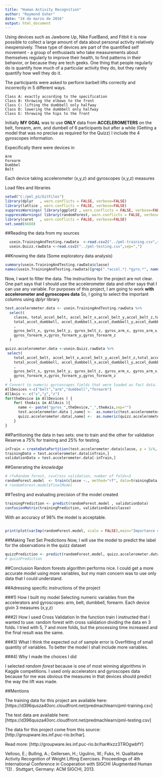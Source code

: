```yaml
---
title: "Human Activity Recognition"
author: "Raymond Usher"
date: "24 de marzo de 2016"
output: html_document
---
```


Using devices such as Jawbone Up, Nike FuelBand, and Fitbit it is now possible to collect a large amount of data about personal activity relatively inexpensively. These type of devices are part of the quantified self movement - a group of enthusiasts who take measurements about themselves regularly to improve their health, to find patterns in their behavior, or because they are tech geeks. One thing that people regularly do is quantify how much of a particular activity they do, but they rarely quantify how well they do it. 

The participants  were asked to perform barbell lifts correctly and incorrectly in 5 different ways. 

    Class A: exactly according to the specification
    Class B: throwing the elbows to the front
    Class C: lifting the dumbbell only halfway
    Class D: lowering the dumbbell only halfway
    Class E: throwing the hips to the front


Initially  **MY GOAL**  was to use **ONLY** data from **ACCELEROMETERS** on the belt, forearm, arm, and dumbell of 6 participants but after a while (Getting a model that was no precise as required for the Quizz) I include the 4 gyroscopes information.

Expecifically there were devices in

    Arm
    Forearm
    Dumbbel
    Belt

Each device taking accelerometer (x,y,z) and gyroscopes (x,y,z) measures



Load files and libraries
```r
setwd("C:/pml_p1/GitFiles")
library(dplyr   , warn.conflicts = FALSE, verbose=FALSE)
library(lattice , warn.conflicts = FALSE, verbose=FALSE)
suppressWarnings( library(ggplot2 , warn.conflicts = FALSE, verbose=FALSE))
suppressWarnings( library(randomForest, warn.conflicts = FALSE, verbose=FALSE))
library(caret   , warn.conflicts = FALSE, verbose=FALSE)
set.seed(6688)
```



##Reading the data from  my sources
```r
  usein.TrainingAndTesting.rawData  <-read.csv2("../pml-training.csv",sep=",")
  usein.Quizz.rawData <-read.csv2("../pml-testing.csv",sep=",")
```


##Knowing the data (Some exploratory data analysis)
```r
summary(usein.TrainingAndTesting.rawData$classe)
names(usein.TrainingAndTesting.rawData)[grep(".*accel.*|.*gyro.*", names(usein.TrainingAndTesting.rawData))]
```
Now, I want to filter the data. The instructions for the project are not clear.  One part says that I should use the accelerometer data and other says that I can use any variable. For purposes of this project, I am going to work **with accelerometer and gyroscopes data**
So, I going to select the important columns using *dplyr* library


```r
test.accelerometer.data <- usein.TrainingAndTesting.rawData %>% 
  select(
    classe, total_accel_belt, accel_belt_x,accel_belt_y,accel_belt_z,total_accel_arm,accel_arm_x,accel_arm_y,accel_arm_z,
    total_accel_dumbbell, accel_dumbbell_x,accel_dumbbell_y,accel_dumbbell_z,total_accel_forearm,accel_forearm_x,accel_forearm_y,accel_forearm_z 
    ,
    gyros_belt_x, gyros_belt_y, gyros_belt_z, gyros_arm_x, gyros_arm_x, gyros_arm_y, gyros_arm_z, gyros_dumbbell_x, gyros_dumbbell_y, gyros_dumbbell_z,
    gyros_forearm_x,gyros_forearm_y,gyros_forearm_z
  ) 

quizz.accelerometer.data <-usein.Quizz.rawData %>% 
 select(
    total_accel_belt, accel_belt_x,accel_belt_y,accel_belt_z,total_accel_arm,accel_arm_x,accel_arm_y,accel_arm_z,
    total_accel_dumbbell, accel_dumbbell_x,accel_dumbbell_y,accel_dumbbell_z,total_accel_forearm,accel_forearm_x,accel_forearm_y,accel_forearm_z 
    ,
    gyros_belt_x, gyros_belt_y, gyros_belt_z, gyros_arm_x, gyros_arm_x, gyros_arm_y, gyros_arm_z, gyros_dumbbell_x, gyros_dumbbell_y, gyros_dumbbell_z,
    gyros_forearm_x,gyros_forearm_y,gyros_forearm_z    
  ) 
# Convert to numeric gyrcoscopes fields that were loaded as fact data.
AllDevices <-c("belt","arm","dumbbell","forearm")
AllAxis <- c("x","y","z")
for(theDevice in AllDevices ) {
    for( theAxis in AllAxis ){
      name <- paste("gyros_",theDevice,"_",theAxis,sep="")
      test.accelerometer.data [,name] <-  as.numeric(test.accelerometer.data [,name])
      quizz.accelerometer.data[,name] <-  as.numeric(quizz.accelerometer.data[,name])      
    }
}

```


##Partitioning the data in two sets: one to train and the other for validation 
Reserve a 75% for training and 25% for testing. 
```r
inTrain = createDataPartition(test.accelerometer.data$classe, p = 3/4, list=FALSE)
trainingData = test.accelerometer.data[inTrain,]
validationData = test.accelerometer.data[-inTrain,]
```


##Generating the *knowledge*
```r
# rf=Random forest, cv=Cross validation, number of folds=3
randomForest.model  <- train(classe ~., method="rf", data=trainingData, trControl=trainControl(method='cv', number=3, allowParallel=TRUE ))
# randomForest.model$finalModel
```


##Testing and evaluating precision of the model created
```r
trainingPrediction <- predict(randomForest.model , validationData)
confusionMatrix(trainingPrediction, validationData$classe)
```
With an accuracy of 98% the model is acceptable.

## 
```r
print(plot(varImp(randomForest.model, scale = FALSE),main="Importance of Variables"))
```



##Making Test Set Predictions
Now, I will use the model  to predict the label for the observations in the quizz dataset
```r
quizzPrediction <- predict(randomForest.model, quizz.accelerometer.data )
# quizzPrediction
```


##Conclusion
Random forests algorithm performs nice. I could get a  more accurate model using more variables, but my main concern was to use only data that I could understand.


##Adressing specific instructions of the project


###1) How I built my model 
Selecting numeric variables from the accelerators and gyroscopes: arm, belt, dumbbell, forearm. Each device givin 3 measures (x,y,z)


###2) How I used Cross Validation 
In the function train I instructed that I wanted to use: random forest  with cross validation dividing the data en 3 folds. I tried with 5, 7 and more folds, but the processing time increased and the final result was the same.


###3) What I think the expected out of sample error is 
Overfitting of small quantity of variables. To better the model I shall include more variables.


###4) Why I made the choices I did 

I selected *random forest* because is one of most winning algorithms in Kaggle competitions.
I used only accelerators and gyroscopes data because for me was obvious the measures in that devices should predict the way the lift was made.


##Mentions

The training data for this project are available here: [https://d396qusza40orc.cloudfront.net/predmachlearn/pml-training.csv]

The test data are available here: [https://d396qusza40orc.cloudfront.net/predmachlearn/pml-testing.csv]

The data for this project come from this source: [http://groupware.les.inf.puc-rio.br/har].

Read more: [http://groupware.les.inf.puc-rio.br/har#ixzz3TROgwbfY]

Velloso, E.; Bulling, A.; Gellersen, H.; Ugulino, W.; Fuks, H. Qualitative Activity Recognition of Weight Lifting Exercises. Proceedings of 4th International Conference in Cooperation with SIGCHI (Augmented Human '13) . Stuttgart, Germany: ACM SIGCHI, 2013. 

